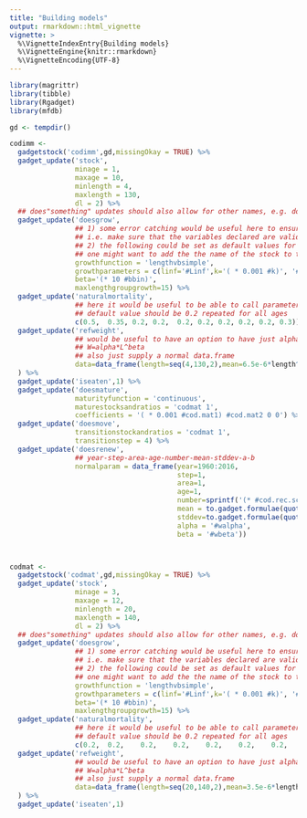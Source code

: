 ```yaml
---
title: "Building models"
output: rmarkdown::html_vignette
vignette: >
  %\VignetteIndexEntry{Building models}
  %\VignetteEngine{knitr::rmarkdown}
  %\VignetteEncoding{UTF-8}
---
```




```r
library(magrittr)
library(tibble)
library(Rgadget)
library(mfdb)

gd <- tempdir()

codimm <- 
  gadgetstock('codimm',gd,missingOkay = TRUE) %>%
  gadget_update('stock',
                minage = 1,
                maxage = 10,
                minlength = 4,
                maxlength = 130,
                dl = 2) %>%
  ## does"something" updates should also allow for other names, e.g. doesrenew -> recruitment etc..
  gadget_update('doesgrow',  
                ## 1) some error catching would be useful here to ensure that the inputs are valid
                ## i.e. make sure that the variables declared are valid
                ## 2) the following could be set as default values for this component, although 
                ## one might want to add the the name of the stock to the variable (like 'codimm.Linf') 
                growthfunction = 'lengthvbsimple',
                growthparameters = c(linf='#Linf',k='( * 0.001 #k)', '#walpha','#wbeta'),
                beta='(* 10 #bbin)', 
                maxlengthgroupgrowth=15) %>%
  gadget_update('naturalmortality',   
                ## here it would be useful to be able to call parameters defined above akin to dplyr::mutate  
                ## default value should be 0.2 repeated for all ages
                c(0.5,  0.35, 0.2, 0.2,  0.2, 0.2, 0.2, 0.2, 0.2, 0.3)) %>%
  gadget_update('refweight',
                ## would be useful to have an option to have just alpha and beta from the relationship 
                ## W=alpha*L^beta 
                ## also just supply a normal data.frame
                data=data_frame(length=seq(4,130,2),mean=6.5e-6*length^3.07)
  ) %>% 
  gadget_update('iseaten',1) %>% 
  gadget_update('doesmature', 
                maturityfunction = 'continuous',
                maturestocksandratios = 'codmat 1',
                coefficients = '( * 0.001 #cod.mat1) #cod.mat2 0 0') %>% 
  gadget_update('doesmove',
                transitionstockandratios = 'codmat 1',
                transitionstep = 4) %>% 
  gadget_update('doesrenew',
                ## year-step-area-age-number-mean-stddev-a-b
                normalparam = data_frame(year=1960:2016,
                                         step=1,
                                         area=1,
                                         age=1,
                                         number=sprintf('(* #cod.rec.scale #cod.rec.%s)',year),
                                         mean = to.gadget.formulae(quote(Linf * (1 - exp(-1 * (0.001 * k) * (1 - (1 + log(1 - recl/Linf)/(0.001 * k))))))),
                                         stddev=to.gadget.formulae(quote(cod.recl.sd)),
                                         alpha = '#walpha',
                                         beta = '#wbeta'))



codmat <- 
  gadgetstock('codmat',gd,missingOkay = TRUE) %>%
  gadget_update('stock',
                minage = 3,
                maxage = 12,
                minlength = 20,
                maxlength = 140,
                dl = 2) %>%
  ## does"something" updates should also allow for other names, e.g. doesrenew -> recruitment etc..
  gadget_update('doesgrow',  
                ## 1) some error catching would be useful here to ensure that the inputs are valid
                ## i.e. make sure that the variables declared are valid
                ## 2) the following could be set as default values for this component, although 
                ## one might want to add the the name of the stock to the variable (like 'codimm.Linf') 
                growthfunction = 'lengthvbsimple',
                growthparameters = c(linf='#Linf',k='( * 0.001 #k)', '#walpha','#wbeta'),
                beta='(* 10 #bbin)', 
                maxlengthgroupgrowth=15) %>%
  gadget_update('naturalmortality',   
                ## here it would be useful to be able to call parameters defined above akin to dplyr::mutate  
                ## default value should be 0.2 repeated for all ages
                c(0.2,	0.2,	0.2,	0.2,	0.2,	0.2,	0.2,	0.3,	0.5,	0.7)) %>%
  gadget_update('refweight',
                ## would be useful to have an option to have just alpha and beta from the relationship 
                ## W=alpha*L^beta 
                ## also just supply a normal data.frame 
                data=data_frame(length=seq(20,140,2),mean=3.5e-6*length^3.22)
  ) %>% 
  gadget_update('iseaten',1) 

```

